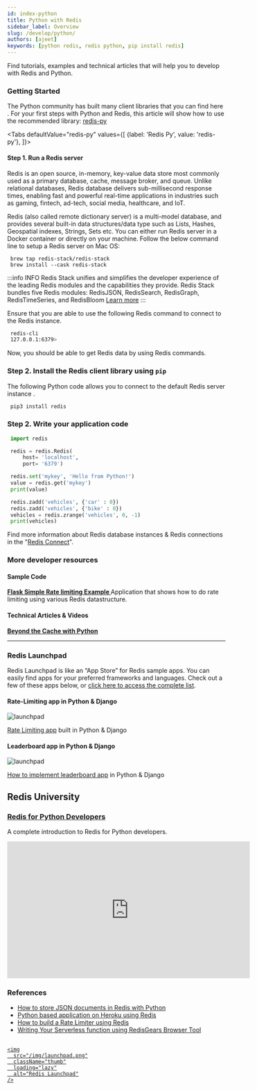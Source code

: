 ```yaml
---
id: index-python
title: Python with Redis
sidebar_label: Overview
slug: /develop/python/
authors: [ajeet]
keywords: [python redis, redis python, pip install redis]
---
```



Find tutorials, examples and technical articles that will help you to develop with Redis and Python.

### Getting Started

The Python community has built many client libraries that you can find here . For your first steps with Python and Redis, this article will show how to use the recommended library: [redis-py](https://github.com/redis/redis-py)

<Tabs
  defaultValue="redis-py"
  values={[
    {label: 'Redis Py', value: 'redis-py'},
  ]}>
  <TabItem value="redis-py">

#### Step 1. Run a Redis server

Redis is an open source, in-memory, key-value data store most commonly used as a primary database, cache, message broker, and queue. Unlike relational databases, Redis database delivers sub-millisecond response times, enabling fast and powerful real-time applications in industries such as gaming, fintech, ad-tech, social media, healthcare, and IoT.

Redis (also called remote dictionary server) is a multi-model database, and provides several built-in data structures/data type such as Lists, Hashes, Geospatial indexes, Strings, Sets etc.
You can either run Redis server in a Docker container or directly on your machine. Follow the below command line to setup a Redis server on Mac OS:

```
 brew tap redis-stack/redis-stack
 brew install --cask redis-stack
```

:::info INFO
Redis Stack unifies and simplifies the developer experience of the leading Redis modules and the capabilities they provide. Redis Stack bundles five Redis modules: RedisJSON, RedisSearch, RedisGraph, RedisTimeSeries, and RedisBloom
[Learn more](/create/redis-stack)
:::

Ensure that you are able to use the following Redis command to connect to the Redis instance.

```bash
 redis-cli
 127.0.0.1:6379>
```

Now, you should be able to get Redis data by using Redis commands.

### Step 2. Install the Redis client library using `pip`

The following Python code allows you to connect to the default Redis server instance .

```bash
 pip3 install redis
```

### Step 2. Write your application code

```python
 import redis

 redis = redis.Redis(
     host= 'localhost',
     port= '6379')

 redis.set('mykey', 'Hello from Python!')
 value = redis.get('mykey')
 print(value)

 redis.zadd('vehicles', {'car' : 0})
 redis.zadd('vehicles', {'bike' : 0})
 vehicles = redis.zrange('vehicles', 0, -1)
 print(vehicles)
```

Find more information about Redis database instances & Redis connections in the "[Redis Connect](https://github.com/redis-developer/redis-connect/tree/master/python/redispy)".

 </TabItem>
</Tabs>

### More developer resources

<div class="row">

<div class="col">

#### Sample Code

**[Flask Simple Rate limiting Example ](https://github.com/redis-developer/basic-caching-demo-nodejs)**
Application that shows how to do rate limiting using various Redis datastructure.

</div>

<div class="col">

#### Technical Articles & Videos

**[Beyond the Cache with Python](https://redis.com/blog/beyond-the-cache-with-python/)**

</div>
</div>

---

### Redis Launchpad

Redis Launchpad is like an “App Store” for Redis sample apps. You can easily find apps for your preferred frameworks and languages.
Check out a few of these apps below, or [click here to access the complete list](https://launchpad.redis.com).

<div class="row text--center">

<div class="col ">
<div className="ri-container">

#### Rate-Limiting app in Python & Django

![launchpad](images/ratelimitingdjango.png)

[Rate Limiting app](https://launchpad.redis.com/?id=project%3Abasic-rate-limiting-demo-python) built in Python & Django

</div>
</div>

<div class="col">
<div className="ri-container">

#### Leaderboard app in Python & Django

![launchpad](images/leaderboarddjango.png)

[How to implement leaderboard app](https://launchpad.redis.com/?id=project%3Abasic-redis-leaderboard-demo-python) in Python & Django

</div>
</div>
</div>

## Redis University

### [Redis for Python Developers](https://university.redis.com/courses/ru102py/)

A complete introduction to Redis for Python developers.

<div class="text--center">
  <iframe
    width="560"
    height="315"
    src="https://www.youtube.com/embed/BxRJRNt7Qwc"
    frameborder="0"
    allow="accelerometer; autoplay; clipboard-write; encrypted-media; gyroscope; picture-in-picture"
    allowfullscreen></iframe>
</div>

### References

- [How to store JSON documents in Redis with Python](/howtos/redisjson/using-python)
- [Python based application on Heroku using Redis](/howtos/herokupython/)
- [How to build a Rate Limiter using Redis](/howtos/ratelimiting/)
- [Writing Your Serverless function using RedisGears Browser Tool](/explore/redisinsight/redisgears/)

##

<div>
  <a
    href="https://launchpad.redis.com"
    target="_blank"
    rel="noopener"
    className="link">

    <img
      src="/img/launchpad.png"
      className="thumb"
      loading="lazy"
      alt="Redis Launchpad"
    />

  </a>
</div>
